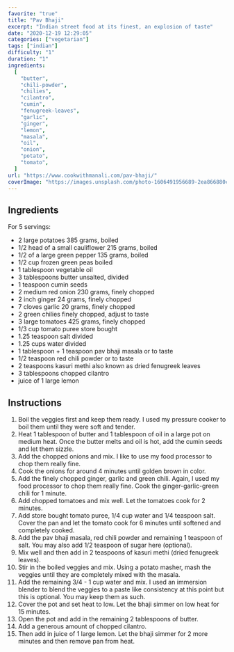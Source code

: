 ```yaml
---
favorite: "true"
title: "Pav Bhaji"
excerpt: "Indian street food at its finest, an explosion of taste"
date: "2020-12-19 12:29:05"
categories: ["vegetarian"]
tags: ["indian"]
difficulty: "1"
duration: "1"
ingredients:
  [
    "butter",
    "chili-powder",
    "chilies",
    "cilantro",
    "cumin",
    "fenugreek-leaves",
    "garlic",
    "ginger",
    "lemon",
    "masala",
    "oil",
    "onion",
    "potato",
    "tomato",
  ]
url: "https://www.cookwithmanali.com/pav-bhaji/"
coverImage: "https://images.unsplash.com/photo-1606491956689-2ea866880c84?ixid=MXwxMjA3fDB8MHxwaG90by1wYWdlfHx8fGVufDB8fHw%3D&ixlib=rb-1.2.1&auto=format&fit=crop&w=700&q=72"
---
```


## Ingredients

For 5 servings:

- 2 large potatoes 385 grams, boiled
- 1/2 head of a small cauliflower 215 grams, boiled
- 1/2 of a large green pepper 135 grams, boiled
- 1/2 cup frozen green peas boiled
- 1 tablespoon vegetable oil
- 3 tablespoons butter unsalted, divided
- 1 teaspoon cumin seeds
- 2 medium red onion 230 grams, finely chopped
- 2 inch ginger 24 grams, finely chopped
- 7 cloves garlic 20 grams, finely chopped
- 2 green chilies finely chopped, adjust to taste
- 3 large tomatoes 425 grams, finely chopped
- 1/3 cup tomato puree store bought
- 1.25 teaspoon salt divided
- 1.25 cups water divided
- 1 tablespoon + 1 teaspoon pav bhaji masala or to taste
- 1/2 teaspoon red chili powder or to taste
- 2 teaspoons kasuri methi also known as dried fenugreek leaves
- 3 tablespoons chopped cilantro
- juice of 1 large lemon

## Instructions

1. Boil the veggies first and keep them ready. I used my pressure cooker to boil them until they were soft and tender.
2. Heat 1 tablespoon of butter and 1 tablespoon of oil in a large pot on medium heat. Once the butter melts and oil is hot, add the cumin seeds and let them sizzle.
3. Add the chopped onions and mix. I like to use my food processor to chop them really fine.
4. Cook the onions for around 4 minutes until golden brown in color.
5. Add the finely chopped ginger, garlic and green chili. Again, I used my food processor to chop them really fine. Cook the ginger-garlic-green chili for 1 minute.
6. Add chopped tomatoes and mix well. Let the tomatoes cook for 2 minutes.
7. Add store bought tomato puree, 1/4 cup water and 1/4 teaspoon salt. Cover the pan and let the tomato cook for 6 minutes until softened and completely cooked.
8. Add the pav bhaji masala, red chili powder and remaining 1 teaspoon of salt. You may also add 1/2 teaspoon of sugar here (optional).
9. Mix well and then add in 2 teaspoons of kasuri methi (dried fenugreek leaves).
10. Stir in the boiled veggies and mix. Using a potato masher, mash the veggies until they are completely mixed with the masala.
11. Add the remaining 3/4 - 1 cup water and mix. I used an immersion blender to blend the veggies to a paste like consistency at this point but this is optional. You may keep them as such.
12. Cover the pot and set heat to low. Let the bhaji simmer on low heat for 15 minutes.
13. Open the pot and add in the remaining 2 tablespoons of butter.
14. Add a generous amount of chopped cilantro.
15. Then add in juice of 1 large lemon. Let the bhaji simmer for 2 more minutes and then remove pan from heat.
